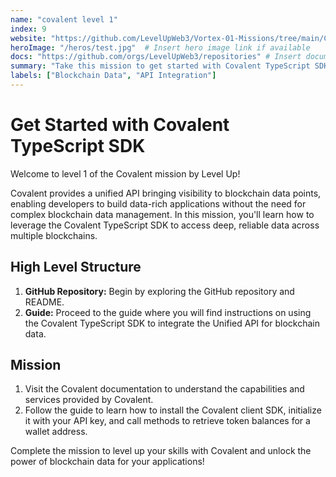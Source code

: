 ```yaml
---
name: "covalent level 1"
index: 9
website: "https://github.com/LevelUpWeb3/Vortex-01-Missions/tree/main/Covalent"
heroImage: "/heros/test.jpg"  # Insert hero image link if available
docs: "https://github.com/orgs/LevelUpWeb3/repositories" # Insert documentation link if available
summary: "Take this mission to get started with Covalent TypeScript SDK"
labels: ["Blockchain Data", "API Integration"]
---
```


# Get Started with Covalent TypeScript SDK

Welcome to level 1 of the Covalent mission by Level Up!

Covalent provides a unified API bringing visibility to blockchain data points, enabling developers to build data-rich applications without the need for complex blockchain data management. In this mission, you'll learn how to leverage the Covalent TypeScript SDK to access deep, reliable data across multiple blockchains.

## High Level Structure

1. **GitHub Repository:** Begin by exploring the GitHub repository and README.
2. **Guide:** Proceed to the guide where you will find instructions on using the Covalent TypeScript SDK to integrate the Unified API for blockchain data.

## Mission

1. Visit the Covalent documentation to understand the capabilities and services provided by Covalent.
2. Follow the guide to learn how to install the Covalent client SDK, initialize it with your API key, and call methods to retrieve token balances for a wallet address.

Complete the mission to level up your skills with Covalent and unlock the power of blockchain data for your applications!